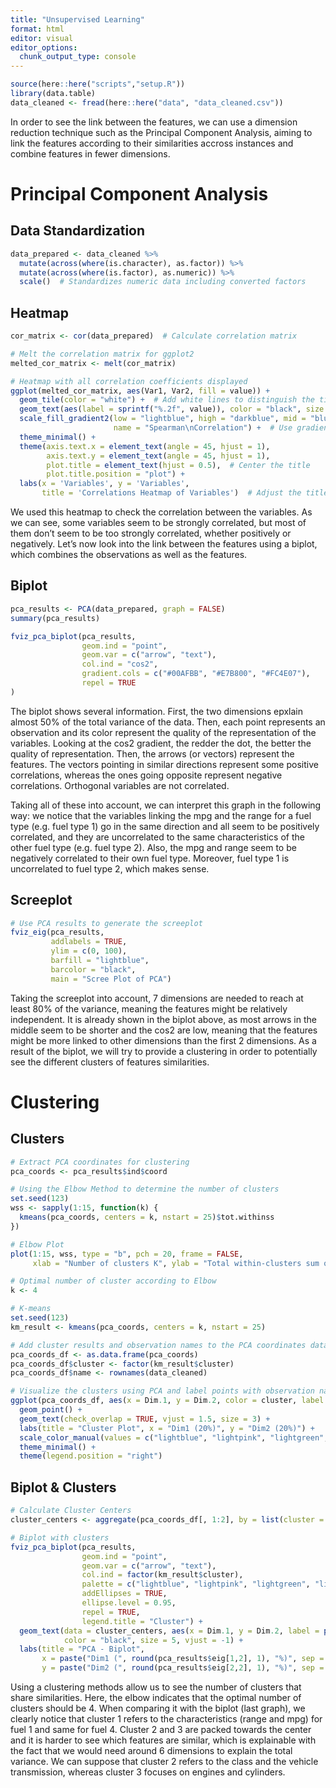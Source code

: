 ```yaml
---
title: "Unsupervised Learning"
format: html
editor: visual
editor_options: 
  chunk_output_type: console
---
```


```r
source(here::here("scripts","setup.R"))
library(data.table)
data_cleaned <- fread(here::here("data", "data_cleaned.csv"))
```

In order to see the link between the features, we can use a dimension reduction technique such as the Principal Component Analysis, aiming to link the features according to their similarities accross instances and combine features in fewer dimensions.

# Principal Component Analysis

## Data Standardization

```r
data_prepared <- data_cleaned %>%
  mutate(across(where(is.character), as.factor)) %>%
  mutate(across(where(is.factor), as.numeric)) %>%
  scale()  # Standardizes numeric data including converted factors
```

## Heatmap

```r
cor_matrix <- cor(data_prepared)  # Calculate correlation matrix

# Melt the correlation matrix for ggplot2
melted_cor_matrix <- melt(cor_matrix)

# Heatmap with all correlation coefficients displayed
ggplot(melted_cor_matrix, aes(Var1, Var2, fill = value)) +
  geom_tile(color = "white") +  # Add white lines to distinguish the tiles
  geom_text(aes(label = sprintf("%.2f", value)), color = "black", size = 3.5) +  # Always display labels
  scale_fill_gradient2(low = "lightblue", high = "darkblue", mid = "blue", midpoint = 0, limit = c(-1,1),
                       name = "Spearman\nCorrelation") +  # Use gradient2 for a diverging color scheme
  theme_minimal() +
  theme(axis.text.x = element_text(angle = 45, hjust = 1),
        axis.text.y = element_text(angle = 45, hjust = 1),
        plot.title = element_text(hjust = 0.5),  # Center the title
        plot.title.position = "plot") +
  labs(x = 'Variables', y = 'Variables', 
       title = 'Correlations Heatmap of Variables')  # Adjust the title and labels as needed
```

We used this heatmap to check the correlation between the variables. As we can see, some variables seem to be strongly correlated, but most of them don't seem to be too strongly correlated, whether positively or negatively. Let's now look into the link between the features using a biplot, which combines the observations as well as the features.

## Biplot

```r
pca_results <- PCA(data_prepared, graph = FALSE)
summary(pca_results)

fviz_pca_biplot(pca_results,
                geom.ind = "point",  
                geom.var = c("arrow", "text"), 
                col.ind = "cos2",  
                gradient.cols = c("#00AFBB", "#E7B800", "#FC4E07"),  
                repel = TRUE 
)
```

The biplot shows several information. First, the two dimensions epxlain almost 50% of the total variance of the data. Then, each point represents an observation and its color represent the quality of the representation of the variables. Looking at the cos2 gradient, the redder the dot, the better the quality of representation. Then, the arrows (or vectors) represent the features. The vectors pointing in similar directions represent some positive correlations, whereas the ones going opposite represent negative correlations. Orthogonal variables are not correlated.

Taking all of these into account, we can interpret this graph in the following way: we notice that the variables linking the mpg and the range for a fuel type (e.g. fuel type 1) go in the same direction and all seem to be positively correlated, and they are uncorrelated to the same characteristics of the other fuel type (e.g. fuel type 2). Also, the mpg and range seem to be negatively correlated to their own fuel type. Moreover, fuel type 1 is uncorrelated to fuel type 2, which makes sense.

## Screeplot

```r
# Use PCA results to generate the screeplot
fviz_eig(pca_results, 
         addlabels = TRUE,  
         ylim = c(0, 100),  
         barfill = "lightblue",  
         barcolor = "black",  
         main = "Scree Plot of PCA") 
```

Taking the screeplot into account, 7 dimensions are needed to reach at least 80% of the variance, meaning the features might be relatively independent. It is already shown in the biplot above, as most arrows in the middle seem to be shorter and the cos2 are low, meaning that the features might be more linked to other dimensions than the first 2 dimensions. As a result of the biplot, we will try to provide a clustering in order to potentially see the different clusters of features similarities.

# Clustering

## Clusters

```r
# Extract PCA coordinates for clustering
pca_coords <- pca_results$ind$coord

# Using the Elbow Method to determine the number of clusters
set.seed(123)  
wss <- sapply(1:15, function(k) {
  kmeans(pca_coords, centers = k, nstart = 25)$tot.withinss
})

# Elbow Plot
plot(1:15, wss, type = "b", pch = 20, frame = FALSE, 
     xlab = "Number of clusters K", ylab = "Total within-clusters sum of squares")

# Optimal number of cluster according to Elbow
k <- 4

# K-means
set.seed(123) 
km_result <- kmeans(pca_coords, centers = k, nstart = 25)

# Add cluster results and observation names to the PCA coordinates data frame
pca_coords_df <- as.data.frame(pca_coords)
pca_coords_df$cluster <- factor(km_result$cluster)
pca_coords_df$name <- rownames(data_cleaned) 

# Visualize the clusters using PCA and label points with observation names
ggplot(pca_coords_df, aes(x = Dim.1, y = Dim.2, color = cluster, label = name)) +
  geom_point() +
  geom_text(check_overlap = TRUE, vjust = 1.5, size = 3) +  
  labs(title = "Cluster Plot", x = "Dim1 (20%)", y = "Dim2 (20%)") +
  scale_color_manual(values = c("lightblue", "lightpink", "lightgreen", "lightgrey")) +  
  theme_minimal() +
  theme(legend.position = "right")  
```

## Biplot & Clusters

```r
# Calculate Cluster Centers
cluster_centers <- aggregate(pca_coords_df[, 1:2], by = list(cluster = pca_coords_df$cluster), FUN = mean)

# Biplot with clusters
fviz_pca_biplot(pca_results,
                geom.ind = "point", 
                geom.var = c("arrow", "text"),  
                col.ind = factor(km_result$cluster), 
                palette = c("lightblue", "lightpink", "lightgreen", "lightgrey"), 
                addEllipses = TRUE, 
                ellipse.level = 0.95, 
                repel = TRUE,  
                legend.title = "Cluster") +
  geom_text(data = cluster_centers, aes(x = Dim.1, y = Dim.2, label = paste("Cluster", cluster)), 
            color = "black", size = 5, vjust = -1) +
  labs(title = "PCA - Biplot",
       x = paste("Dim1 (", round(pca_results$eig[1,2], 1), "%)", sep = ""),
       y = paste("Dim2 (", round(pca_results$eig[2,2], 1), "%)", sep = ""))
```

Using a clustering methods allow us to see the number of clusters that share similarities. Here, the elbow indicates that the optimal number of clusters should be 4. When comparing it with the biplot (last graph), we clearly notice that cluster 1 refers to the characteristics (range and mpg) for fuel 1 and same for fuel 4. Cluster 2 and 3 are packed towards the center and it is harder to see which features are similar, which is explainable with the fact that we would need around 6 dimensions to explain the total variance. We can suppose that cluster 2 refers to the class and the vehicle transmission, whereas cluster 3 focuses on engines and cylinders.